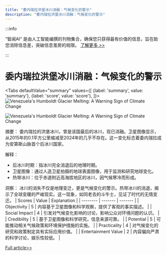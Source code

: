 ```yaml
---
title: "委内瑞拉洪堡冰川消融：气候变化的警示"
description: "委内瑞拉洪堡冰川消融：气候变化的警示"
---
```



:::info

“智闻AI“ 是由人工智能编撰的刊物集合，确保您只获得最有价值的信息，旨在助您消除信息差，突破信息茧房的局限。  [了解更多 >>](/)

:::

# 委内瑞拉洪堡冰川消融：气候变化的警示


<Tabs
	defaultValue="summary"
	values={[
	{label: 'summary', value: 'summary'},
	{label: 'score', value: 'score'},
]}>
<TabItem value="summary">
<img
  src="https://image.informedainews.com/2024/06/Eco-k1l-1717900323-0.jpg"
  alt="Venezuela's Humboldt Glacier Melting: A Warning Sign of Climate Change"
/>

<img
  src="https://image.informedainews.com/2024/06/Eco-PG8-1717900323-1.jpg"
  alt="Venezuela's Humboldt Glacier Melting: A Warning Sign of Climate Change"
/>



摘要：
委内瑞拉的洪堡冰川，曾是该国最后的冰川，现已消融。卫星图像显示，从2015年的0.1平方公里缩减至2024年的几乎不存在。这一变化标志着委内瑞拉成为安第斯山脉首个后冰川国家。

解释：
- 后冰川时期：指冰川完全消退后的地理时期。
- 卫星图像：通过人造卫星拍摄的地球表面图像，用于监测和研究地球变化。
- 热带冰川：位于赤道附近高海拔地区的冰川，因气候寒冷而形成。

洞察：
冰川的消失不仅是地理变迁，更是气候变化的警示。热带冰川的消退，揭示了全球变暖的严峻现实。这一现象，如同老去的斗牛士，见证了时代的无情变迁。
</TabItem>
<TabItem value="score">
	| Scores     | Value   | Explanation |
	| -------- | ------- | ------- |
	| Objectivity  | 5    | 内容基于卫星图像和科学观察，提供了客观的事实描述。    |
	| Social Impact | 4     | 引发对气候变化影响的讨论，影响公众对环境问题的认识。    |
	| Credibility    | 5    | 基于卫星图像和科学研究，信息来源可靠。    |
	| Potential    | 5    | 可能推动相关气候政策和环境保护措施的实施。    |
	| Practicality    | 4    | 对气候变化的研究和政策制定具有实际应用价值。    |
	| Entertainment Value    | 2    | 内容偏向严肃的科学讨论，娱乐性较低。    |
</TabItem>
</Tabs>

[Full article>>](https://www.cnbeta.com.tw/articles/science/1434043.htm)
